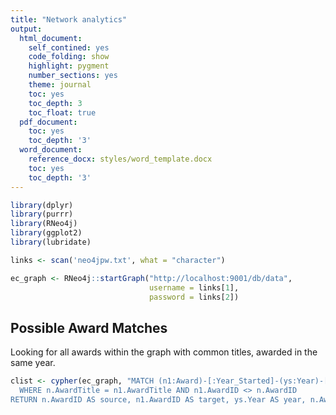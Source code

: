 ```yaml
---
title: "Network analytics"
output:
  html_document:
    self_contined: yes
    code_folding: show
    highlight: pygment
    number_sections: yes
    theme: journal
    toc: yes
    toc_depth: 3
    toc_float: true
  pdf_document:
    toc: yes
    toc_depth: '3'
  word_document:
    reference_docx: styles/word_template.docx
    toc: yes
    toc_depth: '3'
---
```



```r
library(dplyr)
library(purrr)
library(RNeo4j)
library(ggplot2)
library(lubridate)

links <- scan('neo4jpw.txt', what = "character")

ec_graph <- RNeo4j::startGraph("http://localhost:9001/db/data", 
                               username = links[1], 
                               password = links[2])
```

## Possible Award Matches

Looking for all awards within the graph with common titles, awarded in the same year.  

```r
clist <- cypher(ec_graph, "MATCH (n1:Award)-[:Year_Started]-(ys:Year)-[:Year_Started]-(n:Award)
  WHERE n.AwardTitle = n1.AwardTitle AND n1.AwardID <> n.AwardID
RETURN n.AwardID AS source, n1.AwardID AS target, ys.Year AS year, n.AwardTitle AS awardtitle ORDER BY year")
```

